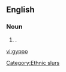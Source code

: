 ==English==

===Noun===
{{en-noun}}

# {{slang|pejorative|British}} {{alternative spelling of|[[gippo]]}}.

[[Category:Ethnic slurs]]

[[vi:gyppo]]